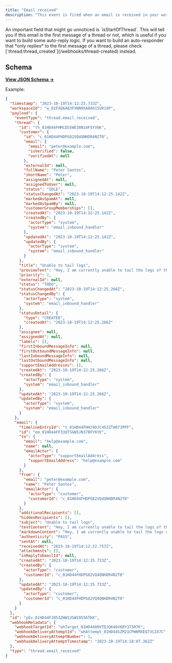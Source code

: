 ```yaml
---
title: "Email received"
description: "This event is fired when an email is received in your workspace."
---
```


<Warning>
  An important field that might go unnoticed is `isStartOfThread`. This will tell you if this email
  is the first message of a thread or not, which is useful if you want to build some auto-reply
  logic. If you want to build an auto-responder that *only replies* to the first message of a
  thread, please check [`thread.thread_created`](/webhooks/thread-created) instead.
</Warning>

## Schema

[**View JSON Schema →**](https://json-schema.app/view/%23%2Fdefinitions%2FcustomerCreatedPayload?url=https%3A%2F%2Fcore-api.uk.plain.com%2Fwebhooks%2Fschema.json)

Example:

```json
{
  "timestamp": "2023-10-19T14:12:25.733Z",
  "workspaceId": "w_01FXQ6A83FXNN9XA00415VR1XP",
  "payload": {
    "eventType": "thread.email_received",
    "thread": {
      "id": "th_01HD44FHMCDSSWE38N14FSYV6K",
      "customer": {
        "id": "c_01HD44FHDPG82VQ4QNHDR4N2T0",
        "email": {
          "email": "peter@example.com",
          "isVerified": false,
          "verifiedAt": null
        },
        "externalId": null,
        "fullName": "Peter Santos",
        "shortName": "Peter",
        "assignedAt": null,
        "assignedToUser": null,
        "status": "IDLE",
        "statusChangedAt": "2023-10-19T14:12:25.142Z",
        "markedAsSpamAt": null,
        "markedAsSpamBy": null,
        "customerGroupMemberships": [],
        "createdAt": "2023-10-19T14:12:25.142Z",
        "createdBy": {
          "actorType": "system",
          "system": "email_inbound_handler"
        },
        "updatedAt": "2023-10-19T14:12:25.142Z",
        "updatedBy": {
          "actorType": "system",
          "system": "email_inbound_handler"
        }
      },
      "title": "Unable to tail logs",
      "previewText": "Hey, I am currently unable to tail the logs of the service svc-8af1e3",
      "priority": 2,
      "externalId": null,
      "status": "TODO",
      "statusChangedAt": "2023-10-19T14:12:25.266Z",
      "statusChangedBy": {
        "actorType": "system",
        "system": "email_inbound_handler"
      },
      "statusDetail": {
        "type": "CREATED",
        "createdAt": "2023-10-19T14:12:25.266Z"
      },
      "assignee": null,
      "assignedAt": null,
      "labels": [],
      "firstInboundMessageInfo": null,
      "firstOutboundMessageInfo": null,
      "lastInboundMessageInfo": null,
      "lastOutboundMessageInfo": null,
      "supportEmailAddresses": [],
      "createdAt": "2023-10-19T14:12:25.266Z",
      "createdBy": {
        "actorType": "system",
        "system": "email_inbound_handler"
      },
      "updatedAt": "2023-10-19T14:12:25.266Z",
      "updatedBy": {
        "actorType": "system",
        "system": "email_inbound_handler"
      }
    },
    "email": {
      "timelineEntryId": "t_01HD44FHHJ4DJC452ZTAR73PPF",
      "id": "em_01HD44FF33QTSGW5JN37BFY6YE",
      "to": {
        "email": "help@example.com",
        "name": null,
        "emailActor": {
          "actorType": "supportEmailAddress",
          "supportEmailAddress": "help@example.com"
        }
      },
      "from": {
        "email": "peter@example.com",
        "name": "Peter Santos",
        "emailActor": {
          "actorType": "customer",
          "customerId": "c_01HD44FHDPG82VQ4QNHDR4N2T0"
        }
      },
      "additionalRecipients": [],
      "hiddenRecipients": [],
      "subject": "Unable to tail logs",
      "textContent": "Hey, I am currently unable to tail the logs of the service svc-8af1e3",
      "markdownContent": "Hey, I am currently unable to tail the logs of the service svc-8af1e3",
      "authenticity": "PASS",
      "sentAt": null,
      "receivedAt": "2023-10-19T14:12:22.757Z",
      "attachments": [],
      "inReplyToEmailId": null,
      "createdAt": "2023-10-19T14:12:25.733Z",
      "createdBy": {
        "actorType": "customer",
        "customerId": "c_01HD44FHDPG82VQ4QNHDR4N2T0"
      },
      "updatedAt": "2023-10-19T14:12:25.733Z",
      "updatedBy": {
        "actorType": "customer",
        "customerId": "c_01HD44FHDPG82VQ4QNHDR4N2T0"
      }
    }
  },
  "id": "pEv_01HD44FJ053ZHW13SWS9556THX",
  "webhookMetadata": {
    "webhookTargetId": "whTarget_01HD4400VTDJQ646V6RY37SR7K",
    "webhookDeliveryAttemptId": "whAttempt_01HD44SZM21CPW0MXEQ73C2X7C",
    "webhookDeliveryAttemptNumber": 1,
    "webhookDeliveryAttemptTimestamp": "2023-10-19T14:18:07.362Z"
  },
  "type": "thread.email_received"
}
```

